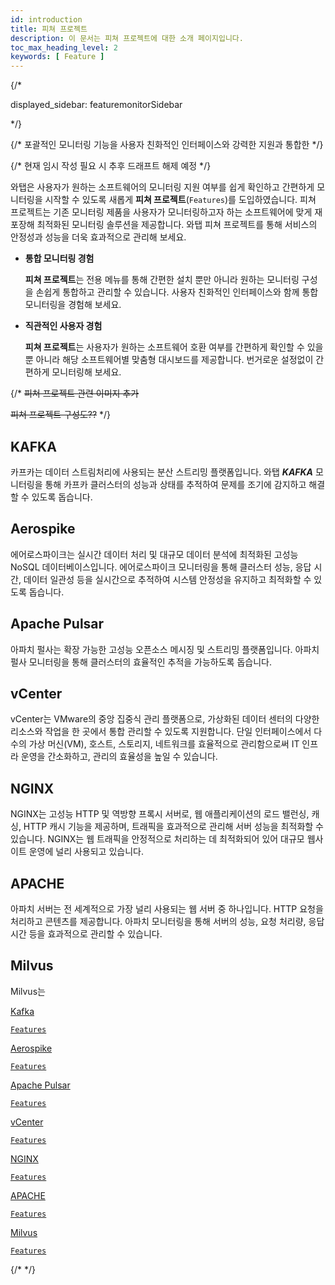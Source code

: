 ```yaml
---
id: introduction
title: 피쳐 프로젝트
description: 이 문서는 피쳐 프로젝트에 대한 소개 페이지입니다.
toc_max_heading_level: 2
keywords: [ Feature ]
---
```



{/* 

displayed_sidebar: featuremonitorSidebar 

*/}

{/* 포괄적인 모니터링 기능을 사용자 친화적인 인터페이스와 강력한 지원과 통합한 */}

{/* 현재 임시 작성 필요 시 추후 드래프트 해제 예정 */}

와탭은 사용자가 원하는 소프트웨어의 모니터링 지원 여부를 쉽게 확인하고 간편하게 모니터링을 시작할 수 있도록 새롭게 **피쳐 프로젝트**(<code class='Features'>Features</code>)를 도입하였습니다. 피쳐 프로젝트는 기존 모니터링 제품을 사용자가 모니터링하고자 하는 소프트웨어에 맞게 재포장해 최적화된 모니터링 솔루션을 제공합니다. 와탭 피쳐 프로젝트를 통해 서비스의 안정성과 성능을 더욱 효과적으로 관리해 보세요. 

* **통합 모니터링 경험**

  **피쳐 프로젝트**는 전용 메뉴를 통해 간편한 설치 뿐만 아니라 원하는 모니터링 구성을 손쉽게 통합하고 관리할 수 있습니다. 사용자 친화적인 인터페이스와 함께 통합 모니터링을 경험해 보세요. 

* **직관적인 사용자 경험**

  **피쳐 프로젝트**는 사용자가 원하는 소프트웨어 호환 여부를 간편하게 확인할 수 있을 뿐 아니라 해당 소프트웨어별 맞춤형 대시보드를 제공합니다. 번거로운 설정없이 간편하게 모니터링해 보세요. 

{/* ~~피쳐 프로젝트 관련 이미지 추가~~

~~피쳐 프로젝트 구성도??~~ */}

## KAFKA

카프카는 데이터 스트림처리에 사용되는 분산 스트리밍 플랫폼입니다. 와탭 ***KAFKA*** 모니터링을 통해 카프카 클러스터의 성능과 상태를 추적하여 문제를 조기에 감지하고 해결할 수 있도록 돕습니다.

## Aerospike 

에어로스파이크는 실시간 데이터 처리 및 대규모 데이터 분석에 최적화된 고성능 NoSQL 데이터베이스입니다. 에어로스파이크 모니터링을 통해 클러스터 성능, 응답 시간, 데이터 일관성 등을 실시간으로 추적하여 시스템 안정성을 유지하고 최적화할 수 있도록 돕습니다. 


## Apache Pulsar 

아파치 펄사는 확장 가능한 고성능 오픈소스 메시징 및 스트리밍 플랫폼입니다. 아파치 펄사 모니터링을 통해 클러스터의 효율적인 추적을 가능하도록 돕습니다. 

## vCenter 

vCenter는 VMware의 중앙 집중식 관리 플랫폼으로, 가상화된 데이터 센터의 다양한 리소스와 작업을 한 곳에서 통합 관리할 수 있도록 지원합니다. 단일 인터페이스에서 다수의 가상 머신(VM), 호스트, 스토리지, 네트워크를 효율적으로 관리함으로써 IT 인프라 운영을 간소화하고, 관리의 효율성을 높일 수 있습니다.


## NGINX 

NGINX는 고성능 HTTP 및 역방향 프록시 서버로, 웹 애플리케이션의 로드 밸런싱, 캐싱, HTTP 캐시 기능을 제공하며, 트래픽을 효과적으로 관리해 서버 성능을 최적화할 수 있습니다. NGINX는 웹 트래픽을 안정적으로 처리하는 데 최적화되어 있어 대규모 웹사이트 운영에 널리 사용되고 있습니다.


## APACHE 

아파치 서버는 전 세계적으로 가장 널리 사용되는 웹 서버 중 하나입니다. HTTP 요청을 처리하고 콘텐츠를 제공합니다. 아파치 모니터링을 통해 서버의 성능, 요청 처리량, 응답 시간 등을 효과적으로 관리할 수 있습니다.

## Milvus 

Milvus는 


<div class='flex-container-s features'>

<a href='kafka-introduction'>
<div class='apm-agent'>
<div class='logo'>
<LinkImage img='index-icon/product-kafka-l.svg' desc='kafka' />
</div>
<div class='int'>
<p>Kafka</p>
<code class='Features'>Features</code>
</div>
</div>
</a>

<a href='aerospike-introduction'>
<div class='apm-agent'>
<div class='logo'>
<LinkImage img='index-icon/product-aerospike-l.svg' desc='aerospike' />
</div>
<div class='int'>
<p>Aerospike</p>
<code class='Features'>Features</code>
</div>
</div>
</a>

<a href='apache-pulsar-introduction'>
<div class='apm-agent'>
<div class='logo'>
<LinkImage img='index-icon/product-apache-pulsar-l.svg' desc='apache-pulsar' />
</div>
<div class='int'>
<p>Apache Pulsar</p>
<code class='Features'>Features</code>
</div>
</div>
</a>

<a href='vcenter-introduction'>
<div class='apm-agent'>
<div class='logo'>
<LinkImage img='vcenter.svg' desc='vCenter' />
</div>
<div class='int'>
<p>vCenter</p>
<code class='Features'>Features</code>
</div>
</div>
</a>

<a href='nginx-introduction'>
<div class='apm-agent'>
<div class='logo'>
<LinkImage img='index-icon/product-nginx-l.svg' desc='nginx' />
</div>
<div class='int'>
<p>NGINX</p>
<code class='Features'>Features</code>
</div>
</div>
</a>

<a href='apache-introduction'>
<div class='apm-agent'>
<div class='logo'>
<LinkImage img='index-icon/product-apache-l.svg' desc='apache' />
</div>
<div class='int'>
<p>APACHE</p>
<code class='Features'>Features</code>
</div>
</div>
</a>

<a href='milvus-introduction'>
<div class='apm-agent'>
<div class='logo'>
<LinkImage img='index-icon/product-milvus-l.svg' desc='milvus' />
</div>
<div class='int'>
<p>Milvus</p>
<code class='Features'>Features</code>
</div>
</div>
</a>

</div> 

{/* <DocCardList/> */}